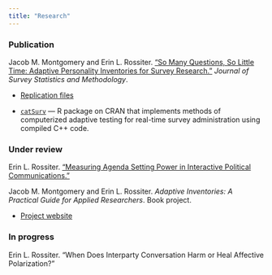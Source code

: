 ```yaml
---
title: "Research"
---
```


### Publication

Jacob M. Montgomery and Erin L. Rossiter.  ["So Many Questions, So Little Time: Adaptive Personality Inventories for Survey Research."](https://doi.org/10.1093/jssam/smz027) *Journal of Survey Statistics and Methodology*.

- [Replication files](https://doi.org/10.7910/DVN/BRJAPZ)

- [`catSurv`](https://cran.r-project.org/package=catSurv) --- R package on CRAN that implements methods of computerized adaptive testing for real-time survey administration using compiled C++ code.


### Under review

Erin L. Rossiter.  ["Measuring Agenda Setting Power in Interactive Political Communications."](files/agenda_setting.pdf)


Jacob M. Montgomery and Erin L. Rossiter.  *Adaptive Inventories: A Practical Guide for Applied Researchers*. Book project.

- [Project website](https://catsurv.com/)


### In progress

Erin L. Rossiter. "When Does Interparty Conversation Harm or Heal Affective Polarization?"
